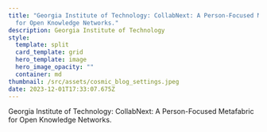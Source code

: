 ```yaml
---
title: "Georgia Institute of Technology: CollabNext: A Person-Focused Metafabric
  for Open Knowledge Networks."
description: Georgia Institute of Technology
style:
  template: split
  card_template: grid
  hero_template: image
  hero_image_opacity: ""
  container: md
thumbnail: /src/assets/cosmic_blog_settings.jpeg
date: 2023-12-01T17:33:07.675Z
---
```

Georgia Institute of Technology: CollabNext: A Person-Focused Metafabric for Open Knowledge Networks.





